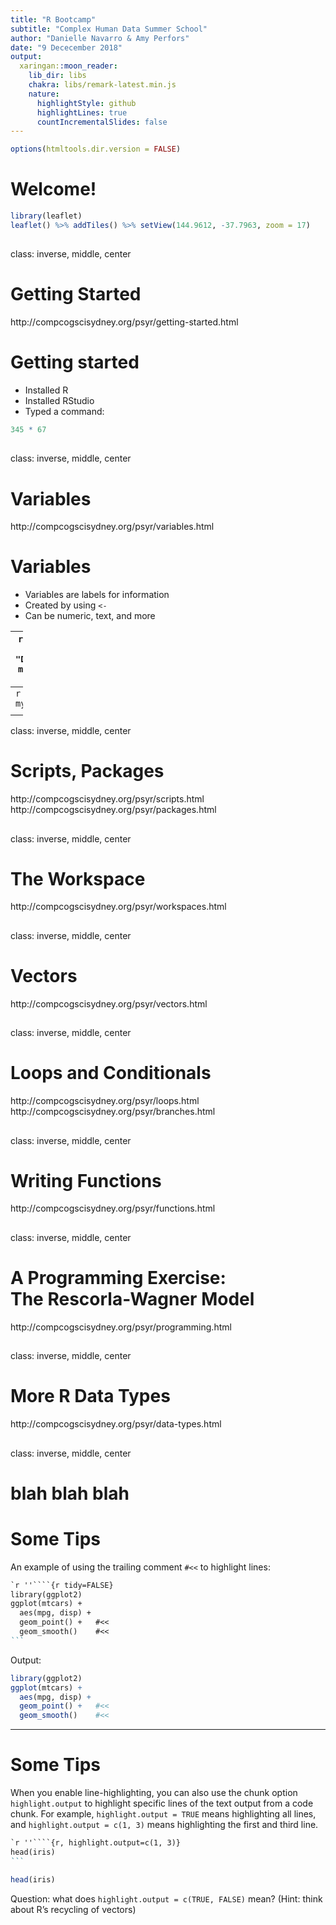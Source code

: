 ```yaml
---
title: "R Bootcamp"
subtitle: "Complex Human Data Summer School"
author: "Danielle Navarro & Amy Perfors"
date: "9 Dececember 2018"
output:
  xaringan::moon_reader:
    lib_dir: libs
    chakra: libs/remark-latest.min.js
    nature:
      highlightStyle: github
      highlightLines: true
      countIncrementalSlides: false
---
```


<!-- the xaringan package -->
<!-- devtools::install_github("yihui/xaringan") -->

<!-- the leaflet package is on CRAN -->


```r
options(htmltools.dir.version = FALSE)
```

# Welcome!

```r
library(leaflet)
leaflet() %>% addTiles() %>% setView(144.9612, -37.7963, zoom = 17)
```


<!-- ************************************************ -->
---
class: inverse, middle, center

# Getting Started
http://compcogscisydney.org/psyr/getting-started.html



<!-- ************************************************ -->
---

# Getting started

- Installed R
- Installed RStudio
- Typed a command:

```r
345 * 67
```


<!-- ************************************************ -->
---
class: inverse, middle, center

# Variables
http://compcogscisydney.org/psyr/variables.html



<!-- ************************************************ -->
---
# Variables

- Variables are labels for information
- Created by using `<-` 
- Can be numeric, text, and more

--
```r
my_name <- "Danielle"
my_age <- 41
```

--
```r
my_name
my_age
```


<!-- ************************************************ -->
---
class: inverse, middle, center

# Scripts, Packages
http://compcogscisydney.org/psyr/scripts.html
http://compcogscisydney.org/psyr/packages.html




<!-- ************************************************ -->
---
class: inverse, middle, center

# The Workspace
http://compcogscisydney.org/psyr/workspaces.html



<!-- ************************************************ -->
---
class: inverse, middle, center

# Vectors
http://compcogscisydney.org/psyr/vectors.html


<!-- ************************************************ -->
---
class: inverse, middle, center

# Loops and Conditionals
http://compcogscisydney.org/psyr/loops.html
http://compcogscisydney.org/psyr/branches.html



<!-- ************************************************ -->
---
class: inverse, middle, center

# Writing Functions
http://compcogscisydney.org/psyr/functions.html




<!-- ************************************************ -->
---
class: inverse, middle, center

# A Programming Exercise: <br>The Rescorla-Wagner Model
http://compcogscisydney.org/psyr/programming.html




<!-- ************************************************ -->
---
class: inverse, middle, center

# More R Data Types
http://compcogscisydney.org/psyr/data-types.html







<!-- ************************************************ -->
---
class: inverse, middle, center

# blah blah blah


<!-- this is all stuff from the Xaringan template -->
---

# Some Tips

An example of using the trailing comment `#<<` to highlight lines:

````markdown
`r ''````{r tidy=FALSE}
library(ggplot2)
ggplot(mtcars) + 
  aes(mpg, disp) + 
  geom_point() +   #<<
  geom_smooth()    #<<
```
````

Output:

```r
library(ggplot2)
ggplot(mtcars) + 
  aes(mpg, disp) + 
  geom_point() +   #<<
  geom_smooth()    #<<
```

---

# Some Tips

When you enable line-highlighting, you can also use the chunk option `highlight.output` to highlight specific lines of the text output from a code chunk. For example, `highlight.output = TRUE` means highlighting all lines, and `highlight.output = c(1, 3)` means highlighting the first and third line.

````md
`r ''````{r, highlight.output=c(1, 3)}
head(iris)
```
````

```r
head(iris)
```

Question: what does `highlight.output = c(TRUE, FALSE)` mean? (Hint: think about R's recycling of vectors)

